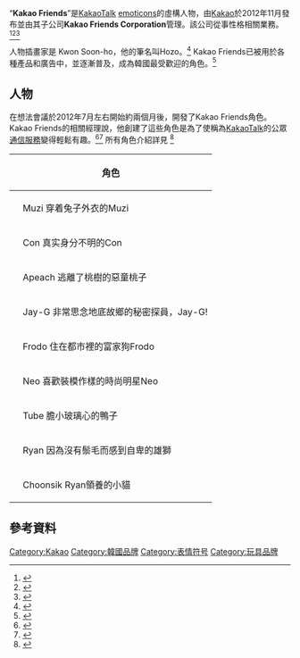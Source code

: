 {{short description|由Kakao品牌構成的虛構人物，在韓國頗受歡迎，被製成玩具。}}
{{Infobox product
| image =
| caption = Lineup of the characters figures
| type = Characters
| inception = November 2012
| manufacturer = {{KOR}} [[Kakao|Kakao]]
| url = {{URL|https://www.kakaofriends.com/en/index|kakaofriends.com}}
}}

“'''Kakao Friends'''”是[[KakaoTalk|KakaoTalk]] [[emoticons|emoticons]]的虛構人物，由[[Kakao|Kakao]]於2012年11月發布並由其子公司'''Kakao Friends Corporation'''管理。該公司從事性格相關業務。<ref>{{Cite news|url=http://navercast.naver.com/magazine_contents.nhn?rid=1103&rid=&contents_id=56451|title=카카오톡&라인 연대기 - 같은 듯 다른 두 앱의 길을 돌아보다|access-date=2017-05-30|language=ko}}</ref><ref>{{Cite news|url=http://news.mk.co.kr/newsRead.php?no=1102330&year=2015|title=`카카오프렌즈` 탄생 세돌…조항수 대표 대한민국 대표 캐릭터 만들 것|work=mk.co.kr|access-date=2017-05-30|language=ko}}</ref><ref>{{Cite news|url=http://www.hankyung.com/news/app/newsview.php?aid=2015042665531|title=카카오프렌즈 독립…캐릭터사업 승부수|date=2015-04-26|work=hankyung.com|access-date=2017-05-30|language=ko|archive-date=2016-03-04|archive-url=https://web.archive.org/web/20160304120408/http://www.hankyung.com/news/app/newsview.php?aid=2015042665531|dead-url=no}}</ref>

人物插畫家是 Kwon Soon-ho，他的筆名叫Hozo。<ref>{{Cite news|url=http://navercast.naver.com/magazine_contents.nhn?rid=1089&contents_id=82701|title=카카오톡 캐릭터 디자이너를 만나다|access-date=2017-05-30|language=ko}}</ref> Kakao Friends已被用於各種產品和廣告中，並逐漸普及，成為韓國最受歡迎的角色。<ref>{{Cite news|url=http://www.koreaherald.com/view.php?ud=20170419000702|title=Kakao Friends become most beloved characters in Korea|date=2017-04-19|work=The Korea Herald News|access-date=2017-11-08|language=en|archive-date=2017-11-08|archive-url=https://web.archive.org/web/20171108205819/http://www.koreaherald.com/view.php?ud=20170419000702|dead-url=no}}</ref>

== 人物 ==
在想法會議於2012年7月左右開始約兩個月後，開發了Kakao Friends角色。Kakao Friends的相關經理說，他創建了這些角色是為了使稱為[[KakaoTalk|KakaoTalk]]的公眾[[通信服務|通信服務]]變得輕鬆有趣。<ref>{{Cite news|url=http://bizn.khan.co.kr/khan_art_view.html?artid=201310241432401&code=930100&med=khan|title=카톡 이모티콘 ‘노란 토끼’가 단무지라고?…카카오 프렌즈 뒷이야기|access-date=2017-05-30|language=ko|archive-date=2015-06-15|archive-url=https://web.archive.org/web/20150615232850/http://bizn.khan.co.kr/khan_art_view.html?artid=201310241432401&code=930100&med=khan|dead-url=no}}</ref><ref>{{Cite web |url=http://www.bloter.net/archives/220909 |title=블로터 |accessdate=2020-08-03 |archive-date=2019-07-18 |archive-url=https://web.archive.org/web/20190718152708/http://www.bloter.net/archives/220909 |dead-url=no }}</ref>
所有角色介紹詳見 <ref>{{Cite web |url=https://store.kakaofriends.com/en/info/charInfo#/zh-Hant |title=存档副本 |accessdate=2020-08-03 |archive-date=2021-01-09 |archive-url=https://web.archive.org/web/20210109203223/https://store.kakaofriends.com/en/info/charInfo#/zh-Hant |dead-url=no }}</ref>

{| class="wikitable"
|-
! style="width:12em" colspan="2" |角色
! colspan="8" |介紹
|-
|style="height:3em" bgcolor="#fcd800" |
|Muzi
穿着兔子外衣的Muzi 
|充滿好奇心的淘氣寶寶Muzi的真實身分，
其實是穿著兔子外衣的醃蘿蔔！脫下兔子外衣就會讓他非常害羞。
|-
|style="height:3em" bgcolor="#21933c" |
|Con
真实身分不明的Con 
|把醃黃蘿蔔養大變成Muzi的，則是真實身分成謎的鱷魚Con！
他現在想要養桃子，所以到處尋找Apeach。
|-
|style="height:3em" bgcolor="#f4d0d2" |
|Apeach
逃離了桃樹的惡童桃子
|知道自己因為基因突變而雌雄同體，逃離了桃樹的惡童桃子Apeach！
總是用性感的背影吸引人們，但個性很急很激進。
|-
|style="height:3em" bgcolor="#68510d" |
|Jay-G
非常思念地底故鄉的秘密探員，Jay-G!
|希望讓人感覺信念明確、冷靜睿智，但其實有點傻。
跟外表不同，深入了解會發現他很怕孤單、非常感性。
是嘻哈歌手Jay-Z狂粉。
|-
|style="height:3em" bgcolor="#b48b31" |
|Frodo
住在都市裡的富家狗Frodo
|住在都市裡的富家狗Frodo其實並不是純種狗，對此他感到非常自卑。
|-
|style="height:3em" bgcolor="#7294b9" |
|Neo
喜歡裝模作樣的時尚明星Neo
|愛裝模作樣的Neo是最自戀的貓。 喜歡購物的她，是最能代表這一區的時尚明星。 不過讓她能超有自信的短髮，其實是頂「假髮」的事情則是最大的秘密！
|-
|style="height:3em" |
|Tube
膽小玻璃心的鴨子
|膽小玻璃心的鴨子，Tube。
感受到強烈的恐懼時，就會變身成為瘋狂鴨子。
因為腳很小而感到自卑，所以總是穿著大大的鴨腳鞋。
跟醜小鴨是遠親。
|-
|style="height:3em" bgcolor="#f9a531" |
|Ryan
因為沒有鬃毛而感到自卑的雄獅
|因為大塊頭和木訥的表情而經常被誤會，
其實卻像少女一樣比人都纖細、敏感，是個充滿反差魅力的角色！
原本是非洲東東島的王位繼承者，因為嚮往自由的人生而逃離島上！
目前擔任Kakao Friends最可靠的指導者。
尾巴要是太長的話就會被抓到，所以尾巴很短。
|-
|style="height:3em" bgcolor="#fed788" |
|Choonsik 
Ryan領養的小貓
|Ryan在街上帶回家的流浪貓Choonsik懂得像人一樣用兩隻腳行走，而且不吃貓糧，罐頭和魚，反而喜歡吃蕃薯。
|}

==參考資料==
{{reflist}}

[[Category:Kakao|Category:Kakao]]
[[Category:韓國品牌|Category:韓國品牌]]
[[Category:表情符号|Category:表情符号]]
[[Category:玩具品牌|Category:玩具品牌]]